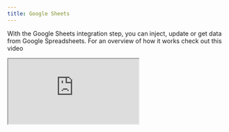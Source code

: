 ```yaml
---
title: Google Sheets
---
```


With the Google Sheets integration step, you can inject, update or get data from Google Spreadsheets. For an overview of how it works check out this video

<div className="relative" style={{ paddingBottom: '64.5933014354067%' }}>
  <iframe
    src="https://www.youtube.com/embed/UjlZvlqg6mA"
    allowFullScreen
    className="absolute top-0 left-0 w-full h-full"
  />
</div>

In order to properly work, your spreadsheet must have its first row as a header row. And all header names should be unique. This is how the block knows which columns to update:

<Frame>
  <img
    src="/images/blocks/integrations/spreadsheet-format.png"
    alt="Google Analytics block"
  />
</Frame>

## How to add the submission date to my row?

For this, you will need to set a new variable with the value "Now" before the Google Sheets block. Then you can simply use this variable in the Google Sheets block.

## Advanced

<div className="relative" style={{ paddingBottom: '64.5933014354067%' }}>
  <iframe
    src="https://www.youtube.com/embed/2E0gK-PwFK4"
    allowFullScreen
    className="absolute top-0 left-0 w-full h-full"
  />
</div>

## Troubleshooting

The Google sheets block didn't insert or update a row but was supposed to? Make sure to check the [logs](/results/overview#logs). If you still can't figure out what went wrong, shoot me a message using the chat button directly in the tool 👍
